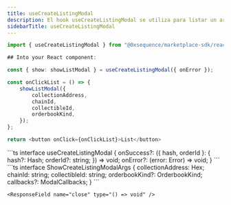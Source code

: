 ```yaml
---
title: useCreateListingModal
description: El hook useCreateListingModal se utiliza para listar un artículo en un listado en el Marketplace. Proporciona la funcionalidad necesaria para crear y gestionar un nuevo listado.
sidebarTitle: useCreateListingModal
---
```


```ts
import { useCreateListingModal } from "@0xsequence/marketplace-sdk/react";

## Into your React component:

const { show: showListModal } = useCreateListingModal({ onError });

const onClickList = () => {
	showListModal({
		collectionAddress,
		chainId,
		collectibleId,
		orderbookKind,
	});
};

return <button onClick={onClickList}>List</button>
```

<ResponseField name="useCreateListingModal">
  <ResponseField name="* params" />

  <Expandable>
    ```ts
    interface useCreateListingModal {
    	onSuccess?: ({ hash, orderId }: {
    	hash?: Hash; 
    		orderId?: string; 
    	}) => void;
    	onError?: (error: Error) => void;
    }
    ```
  </Expandable>

  <ResponseField name="* return properties" />

  <Expandable>
    <ResponseField name="show" type="(args: ShowCreateListingModalArgs) => void">
      ```ts
      interface ShowCreateListingModalArgs {
      	collectionAddress: Hex;
      	chainId: string;
      	collectibleId: string;
      	orderbookKind?: OrderbookKind;
      	callbacks?: ModalCallbacks;
      }
      ```
    </ResponseField>

    <ResponseField name="close" type="() => void" />
  </Expandable>
</ResponseField>